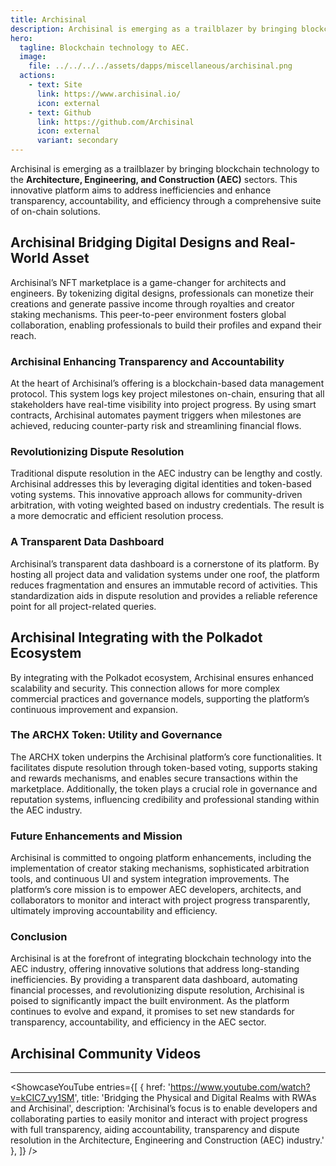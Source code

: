 ```yaml
---
title: Archisinal
description: Archisinal is emerging as a trailblazer by bringing blockchain technology to the Architecture, Engineering, and Construction (AEC) sectors
hero:
  tagline: Blockchain technology to AEC.
  image: 
    file: ../../../../assets/dapps/miscellaneous/archisinal.png
  actions:
    - text: Site
      link: https://www.archisinal.io/
      icon: external
    - text: Github
      link: https://github.com/Archisinal
      icon: external
      variant: secondary
---
```




Archisinal is emerging as a trailblazer by bringing blockchain technology to the **Architecture, Engineering, and Construction (AEC)** sectors. This innovative platform aims to address inefficiencies and enhance transparency, accountability, and efficiency through a comprehensive suite of on-chain solutions.

## Archisinal Bridging Digital Designs and Real-World Asset
Archisinal’s NFT marketplace is a game-changer for architects and engineers. By tokenizing digital designs, professionals can monetize their creations and generate passive income through royalties and creator staking mechanisms. This peer-to-peer environment fosters global collaboration, enabling professionals to build their profiles and expand their reach.

### Archisinal Enhancing Transparency and Accountability
At the heart of Archisinal’s offering is a blockchain-based data management protocol. This system logs key project milestones on-chain, ensuring that all stakeholders have real-time visibility into project progress. By using smart contracts, Archisinal automates payment triggers when milestones are achieved, reducing counter-party risk and streamlining financial flows.

### Revolutionizing Dispute Resolution
Traditional dispute resolution in the AEC industry can be lengthy and costly. Archisinal addresses this by leveraging digital identities and token-based voting systems. This innovative approach allows for community-driven arbitration, with voting weighted based on industry credentials. The result is a more democratic and efficient resolution process.

### A Transparent Data Dashboard
Archisinal’s transparent data dashboard is a cornerstone of its platform. By hosting all project data and validation systems under one roof, the platform reduces fragmentation and ensures an immutable record of activities. This standardization aids in dispute resolution and provides a reliable reference point for all project-related queries.

## Archisinal Integrating with the Polkadot Ecosystem
By integrating with the Polkadot ecosystem, Archisinal ensures enhanced scalability and security. This connection allows for more complex commercial practices and governance models, supporting the platform’s continuous improvement and expansion.

### The ARCHX Token: Utility and Governance
The ARCHX token underpins the Archisinal platform’s core functionalities. It facilitates dispute resolution through token-based voting, supports staking and rewards mechanisms, and enables secure transactions within the marketplace. Additionally, the token plays a crucial role in governance and reputation systems, influencing credibility and professional standing within the AEC industry.

### Future Enhancements and Mission
Archisinal is committed to ongoing platform enhancements, including the implementation of creator staking mechanisms, sophisticated arbitration tools, and continuous UI and system integration improvements. The platform’s core mission is to empower AEC developers, architects, and collaborators to monitor and interact with project progress transparently, ultimately improving accountability and efficiency.

### Conclusion
Archisinal is at the forefront of integrating blockchain technology into the AEC industry, offering innovative solutions that address long-standing inefficiencies. By providing a transparent data dashboard, automating financial processes, and revolutionizing dispute resolution, Archisinal is poised to significantly impact the built environment. As the platform continues to evolve and expand, it promises to set new standards for transparency, accountability, and efficiency in the AEC sector.


## Archisinal Community Videos
------------
<ShowcaseYouTube
  entries={[
    {
      href: 'https://www.youtube.com/watch?v=kCIC7_vy1SM',
      title: 'Bridging the Physical and Digital Realms with RWAs and Archisinal',
      description: 'Archisinal’s focus is to enable developers and collaborating parties to easily monitor and interact with project progress with full transparency, aiding accountability, transparency and dispute resolution in the Architecture, Engineering and Construction (AEC) industry.'    },
  ]} />


